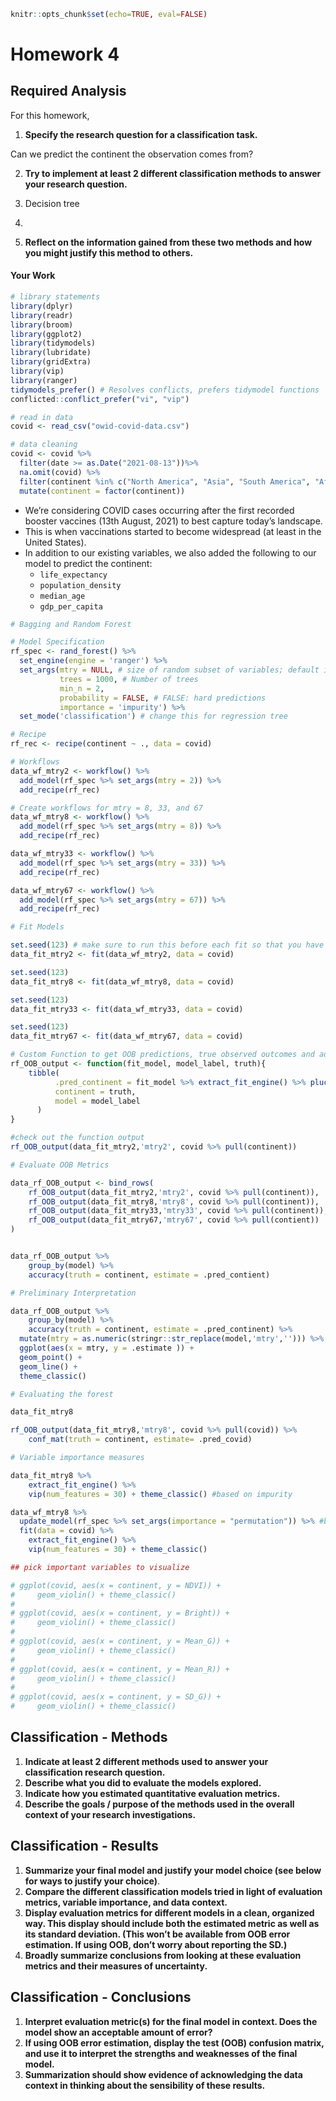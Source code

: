 ```r
knitr::opts_chunk$set(echo=TRUE, eval=FALSE)
```

# Homework 4

## Required Analysis

For this homework,

1. **Specify the research question for a classification task.**

Can we predict the continent the observation comes from?

2. **Try to implement at least 2 different classification methods to answer your research question.**

1. Decision tree
2. 

3. **Reflect on the information gained from these two methods and how you might justify this method to others.**

#### Your Work {-}

```r
# library statements 
library(dplyr)
library(readr)
library(broom)
library(ggplot2)
library(tidymodels)
library(lubridate)
library(gridExtra)
library(vip)
library(ranger)
tidymodels_prefer() # Resolves conflicts, prefers tidymodel functions
conflicted::conflict_prefer("vi", "vip")

# read in data
covid <- read_csv("owid-covid-data.csv")
```

```r
# data cleaning
covid <- covid %>%
  filter(date >= as.Date("2021-08-13"))%>%
  na.omit(covid) %>%
  filter(continent %in% c("North America", "Asia", "South America", "Africa", "Europe")) %>%
  mutate(continent = factor(continent))
```

- We're considering COVID cases occurring after the first recorded booster vaccines (13th August, 2021) to best capture today's landscape.  
- This is when vaccinations started to become widespread (at least in the United States).
- In addition to our existing variables, we also added the following to our model to predict the continent:
    - `life_expectancy`
    - `population_density`
    - `median_age`
    - `gdp_per_capita`
    



```r
# Bagging and Random Forest

# Model Specification
rf_spec <- rand_forest() %>%
  set_engine(engine = 'ranger') %>% 
  set_args(mtry = NULL, # size of random subset of variables; default is floor(sqrt(ncol(x)))
           trees = 1000, # Number of trees
           min_n = 2,
           probability = FALSE, # FALSE: hard predictions
           importance = 'impurity') %>% 
  set_mode('classification') # change this for regression tree

# Recipe
rf_rec <- recipe(continent ~ ., data = covid)

# Workflows
data_wf_mtry2 <- workflow() %>%
  add_model(rf_spec %>% set_args(mtry = 2)) %>%
  add_recipe(rf_rec)

# Create workflows for mtry = 8, 33, and 67
data_wf_mtry8 <- workflow() %>%
  add_model(rf_spec %>% set_args(mtry = 8)) %>%
  add_recipe(rf_rec)

data_wf_mtry33 <- workflow() %>%
  add_model(rf_spec %>% set_args(mtry = 33)) %>%
  add_recipe(rf_rec)

data_wf_mtry67 <- workflow() %>%
  add_model(rf_spec %>% set_args(mtry = 67)) %>%
  add_recipe(rf_rec)
```

```r
# Fit Models

set.seed(123) # make sure to run this before each fit so that you have the same 1000 trees
data_fit_mtry2 <- fit(data_wf_mtry2, data = covid)

set.seed(123)
data_fit_mtry8 <- fit(data_wf_mtry8, data = covid)

set.seed(123) 
data_fit_mtry33 <- fit(data_wf_mtry33, data = covid)

set.seed(123)
data_fit_mtry67 <- fit(data_wf_mtry67, data = covid)
```
```r
# Custom Function to get OOB predictions, true observed outcomes and add a model label
rf_OOB_output <- function(fit_model, model_label, truth){
    tibble(
          .pred_continent = fit_model %>% extract_fit_engine() %>% pluck('predictions'), #OOB predictions
          continent = truth,
          model = model_label
      )
}

#check out the function output
rf_OOB_output(data_fit_mtry2,'mtry2', covid %>% pull(continent))
```

```r
# Evaluate OOB Metrics

data_rf_OOB_output <- bind_rows(
    rf_OOB_output(data_fit_mtry2,'mtry2', covid %>% pull(continent)),
    rf_OOB_output(data_fit_mtry8,'mtry8', covid %>% pull(continent)),
    rf_OOB_output(data_fit_mtry33,'mtry33', covid %>% pull(continent)),
    rf_OOB_output(data_fit_mtry67,'mtry67', covid %>% pull(contient))
)


data_rf_OOB_output %>% 
    group_by(model) %>%
    accuracy(truth = continent, estimate = .pred_contient)
```
```r
# Preliminary Interpretation

data_rf_OOB_output %>% 
    group_by(model) %>%
    accuracy(truth = continent, estimate = .pred_continent) %>%
  mutate(mtry = as.numeric(stringr::str_replace(model,'mtry',''))) %>%
  ggplot(aes(x = mtry, y = .estimate )) + 
  geom_point() +
  geom_line() +
  theme_classic()
```
```r
# Evaluating the forest

data_fit_mtry8
```
```r
rf_OOB_output(data_fit_mtry8,'mtry8', covid %>% pull(covid)) %>%
    conf_mat(truth = continent, estimate= .pred_covid)
```
```r
# Variable importance measures

data_fit_mtry8 %>% 
    extract_fit_engine() %>% 
    vip(num_features = 30) + theme_classic() #based on impurity
```


```r
data_wf_mtry8 %>% 
  update_model(rf_spec %>% set_args(importance = "permutation")) %>% #based on permutation
  fit(data = covid) %>% 
    extract_fit_engine() %>% 
    vip(num_features = 30) + theme_classic()
```

```r

## pick important variables to visualize

# ggplot(covid, aes(x = continent, y = NDVI)) +
#     geom_violin() + theme_classic()
# 
# ggplot(covid, aes(x = continent, y = Bright)) +
#     geom_violin() + theme_classic()
# 
# ggplot(covid, aes(x = continent, y = Mean_G)) +
#     geom_violin() + theme_classic()
# 
# ggplot(covid, aes(x = continent, y = Mean_R)) +
#     geom_violin() + theme_classic()
# 
# ggplot(covid, aes(x = continent, y = SD_G)) +
#     geom_violin() + theme_classic()

```



## Classification - Methods

1. **Indicate at least 2 different methods used to answer your classification research question.**
2. **Describe what you did to evaluate the models explored.**
3. **Indicate how you estimated quantitative evaluation metrics.**
4. **Describe the goals / purpose of the methods used in the overall context of your research investigations.**

## Classification - Results

1. **Summarize your final model and justify your model choice (see below for ways to justify your choice)**.
2. **Compare the different classification models tried in light of evaluation metrics, variable importance, and data context.**
3. **Display evaluation metrics for different models in a clean, organized way. This display should include both the estimated metric as well as its standard deviation. (This won’t be available from OOB error estimation. If using OOB, don’t worry about reporting the SD.)**
4. **Broadly summarize conclusions from looking at these evaluation metrics and their measures of uncertainty.**

## Classification - Conclusions

1. **Interpret evaluation metric(s) for the final model in context. Does the model show an acceptable amount of error?**
2. **If using OOB error estimation, display the test (OOB) confusion matrix, and use it to interpret the strengths and weaknesses of the final model.**
3. **Summarization should show evidence of acknowledging the data context in thinking about the sensibility of these results.**